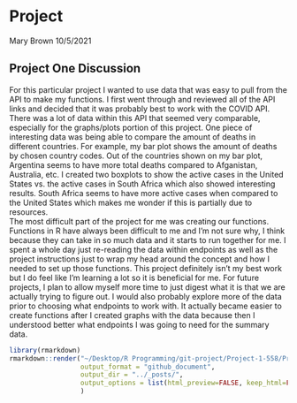 Project 
================
Mary Brown
10/5/2021  

## Project One Discussion  
  For this particular project I wanted to use data that was easy to pull from the API to make my functions. I first went through and reviewed all of the API links and decided that it was probably best to work with the COVID API. There was a lot of data within this API that seemed very comparable, especially for the graphs/plots portion of this project. One piece of interesting data was being able to compare the amount of deaths in different countries. For example, my bar plot shows the amount of deaths by chosen country codes. Out of the countries shown on my bar plot, Argentina seems to have more total deaths compared to Afganistan, Australia, etc. I created two boxplots to show the active cases in the United States vs. the active cases in South Africa which also showed interesting results. South Africa seems to have more active cases when compared to the United States which makes me wonder if this is partially due to resources.  
  The most difficult part of the project for me was creating our functions. Functions in R have always been difficult to me and I'm not sure why, I think because they can take in so much data and it starts to run together for me. I spent a whole day just re-reading the data within endpoints as well as the project instructions just to wrap my head around the concept and how I needed to set up those functions. This project definitely isn't my best work but I do feel like I'm learning a lot so it is beneficial for me. For future projects, I plan to allow myself more time to just digest what it is that we are actually trying to figure out. I would also probably explore more of the data prior to choosing what endpoints to work with. It actually became easier to create functions after I created graphs with the data because then I understood better what endpoints I was going to need for the summary data. 

```r
library(rmarkdown)
rmarkdown::render("~/Desktop/R Programming/git-project/Project-1-558/Project-1-558/2021-10-4-Project-Blog-Post.Rmd",
                  output_format = "github_document",
                  output_dir = "../_posts/",
                  output_options = list(html_preview=FALSE, keep_html=FALSE)
                  )  
```